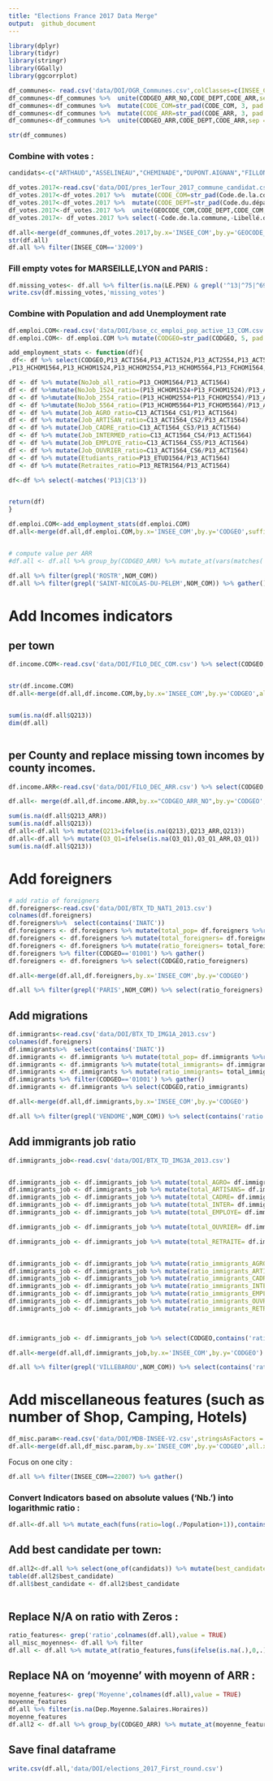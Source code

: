 ```yaml
---
title: "Elections France 2017 Data Merge"
output:  github_document
---
```

```r
library(dplyr)
library(tidyr)
library(stringr)
library(GGally)
library(ggcorrplot)
```



```r
df_communes<- read.csv('data/DOI/OGR_Communes.csv',colClasses=c(INSEE_COM='character',CODE_COM='character',CODE_DEPT='character',CODE_ARR='character')) %>% select(CODE_COM,INSEE_COM,NOM_COM,CODE_ARR,CODE_DEPT,NOM_DEPT,CODE_REG,NOM_REG,POPULATION)
df_communes<-df_communes %>%  unite(CODGEO_ARR_NO,CODE_DEPT,CODE_ARR,sep='',remove=FALSE)
df_communes<-df_communes %>%  mutate(CODE_COM=str_pad(CODE_COM, 3, pad = "0"))
df_communes<-df_communes %>%  mutate(CODE_ARR=str_pad(CODE_ARR, 3, pad = "0"))
df_communes<-df_communes %>%  unite(CODGEO_ARR,CODE_DEPT,CODE_ARR,sep = '')

str(df_communes)

```
### Combine with votes :

```r
candidats<-c("ARTHAUD","ASSELINEAU","CHEMINADE","DUPONT.AIGNAN","FILLON","HAMON","LASSALLE","LE.PEN","MACRON","MÉLENCHON","POUTOU")

df_votes.2017<-read.csv('data/DOI/pres_1erTour_2017_commune_candidat.csv',stringsAsFactors = F)
df_votes.2017<-df_votes.2017 %>%  mutate(CODE_COM=str_pad(Code.de.la.commune, 3, pad = "0"))
df_votes.2017<-df_votes.2017 %>%  mutate(CODE_DEPT=str_pad(Code.du.département, 2, pad = "0"))
df_votes.2017<-df_votes.2017 %>%  unite(GEOCODE_COM,CODE_DEPT,CODE_COM,sep = '')
df_votes.2017<- df_votes.2017 %>% select(-Code.de.la.commune,-Libellé.de.la.commune,-Code.du.département,-Libellé.du.département)

df.all<-merge(df_communes,df_votes.2017,by.x='INSEE_COM',by.y='GEOCODE_COM',all.x=TRUE)
str(df.all)
df.all %>% filter(INSEE_COM=='32009')
```
### Fill empty votes for MARSEILLE,LYON and PARIS :

```r
df.missing_votes<- df.all %>% filter(is.na(LE.PEN) & grepl('^13|^75|^69',CODGEO_ARR))
write.csv(df.missing_votes,'missing_votes')
```



### Combine with Population and add Unemployment rate

```r

df.emploi.COM<-read.csv('data/DOI/base_cc_emploi_pop_active_13_COM.csv',stringsAsFactors = F, colClasses=c(CODGEO='character'))
df.emploi.COM<- df.emploi.COM %>% mutate(CODGEO=str_pad(CODGEO, 5, pad = "0"))

add_employment_stats <- function(df){
 df<- df %>% select(CODGEO,P13_ACT1564,P13_ACT1524,P13_ACT2554,P13_ACT5564,P13_CHOM1564
,P13_HCHOM1564,P13_HCHOM1524,P13_HCHOM2554,P13_HCHOM5564,P13_FCHOM1564,P13_FCHOM1524,P13_FCHOM2554,P13_FCHOM5564,C13_ACT1564_CS1,C13_ACT1564_CS2,C13_ACT1564_CS3,C13_ACT1564_CS4,C13_ACT1564_CS5,C13_ACT1564_CS6,P13_ETUD1564,P13_RETR1564)

df <- df %>% mutate(NoJob_all_ratio=P13_CHOM1564/P13_ACT1564)
df <- df %>%mutate(NoJob_1524_ratio=(P13_HCHOM1524+P13_FCHOM1524)/P13_ACT1524)
df <- df %>%mutate(NoJob_2554_ratio=(P13_HCHOM2554+P13_FCHOM2554)/P13_ACT2554)
df <- df %>%mutate(NoJob_5564_ratio=(P13_HCHOM5564+P13_FCHOM5564)/P13_ACT5564)
df <- df %>% mutate(Job_AGRO_ratio=C13_ACT1564_CS1/P13_ACT1564)
df <- df %>% mutate(Job_ARTISAN_ratio=C13_ACT1564_CS2/P13_ACT1564)
df <- df %>% mutate(Job_CADRE_ratio=C13_ACT1564_CS3/P13_ACT1564)
df <- df %>% mutate(Job_INTERMED_ratio=C13_ACT1564_CS4/P13_ACT1564)
df <- df %>% mutate(Job_EMPLOYE_ratio=C13_ACT1564_CS5/P13_ACT1564)
df <- df %>% mutate(Job_OUVRIER_ratio=C13_ACT1564_CS6/P13_ACT1564)
df <- df %>% mutate(Etudiants_ratio=P13_ETUD1564/P13_ACT1564)
df <- df %>% mutate(Retraites_ratio=P13_RETR1564/P13_ACT1564) 

df<-df %>% select(-matches('P13|C13'))


return(df)
}

df.emploi.COM<-add_employment_stats(df.emploi.COM)
df.all<-merge(df.all,df.emploi.COM,by.x='INSEE_COM',by.y='CODGEO',suffixes=c('','_COM'),all.x=TRUE)


# compute value per ARR
#df.all <- df.all %>% group_by(CODGEO_ARR) %>% mutate_at(vars(matches('Job')),funs(total=sum(.,na.rm=TRUE)))

df.all %>% filter(grepl('ROSTR',NOM_COM))
df.all %>% filter(grepl('SAINT-NICOLAS-DU-PELEM',NOM_COM)) %>% gather()


```

# Add Incomes indicators
## per town

```r
df.income.COM<-read.csv('data/DOI/FILO_DEC_COM.csv') %>% select(CODGEO,Q213,Q3_Q1,RD,GI13)


str(df.income.COM)
df.all<-merge(df.all,df.income.COM,by,by.x='INSEE_COM',by.y='CODGEO',all.x=TRUE)


sum(is.na(df.all$Q213))
dim(df.all)



```

## per County and replace missing town incomes by county incomes.
```r
df.income.ARR<-read.csv('data/DOI/FILO_DEC_ARR.csv') %>% select(CODGEO,Q213,Q3_Q1,RD,GI13)

df.all<- merge(df.all,df.income.ARR,by.x="CODGEO_ARR_NO",by.y='CODGEO',all.x=TRUE,suffixes=c('','_ARR'))

sum(is.na(df.all$Q213_ARR))
sum(is.na(df.all$Q213))
df.all<-df.all %>% mutate(Q213=ifelse(is.na(Q213),Q213_ARR,Q213))
df.all<-df.all %>% mutate(Q3_Q1=ifelse(is.na(Q3_Q1),Q3_Q1_ARR,Q3_Q1))
sum(is.na(df.all$Q213))
```

# Add foreigners

```r

# add ratio of foreigners
df.foreigners<-read.csv('data/DOI/BTX_TD_NAT1_2013.csv')
colnames(df.foreigners)
df.foreigners%>%  select(contains('INATC'))
df.foreigners <- df.foreigners %>% mutate(total_pop= df.foreigners %>%rowwise() %>% select(contains('INATC')) %>% rowSums())
df.foreigners <- df.foreigners %>% mutate(total_foreigners= df.foreigners %>%rowwise() %>% select(contains('INATC2')) %>% rowSums())
df.foreigners <- df.foreigners %>% mutate(ratio_foreigners= total_foreigners/total_pop)
df.foreigners %>% filter(CODGEO=='01001') %>% gather()
df.foreigners <- df.foreigners %>% select(CODGEO,ratio_foreigners)

df.all<-merge(df.all,df.foreigners,by.x='INSEE_COM',by.y='CODGEO')

df.all %>% filter(grepl('PARIS',NOM_COM)) %>% select(ratio_foreigners)

```

## Add migrations

```r

df.immigrants<-read.csv('data/DOI/BTX_TD_IMG1A_2013.csv')
colnames(df.foreigners)
df.immigrants%>%  select(contains('INATC'))
df.immigrants <- df.immigrants %>% mutate(total_pop= df.immigrants %>%rowwise() %>% select(contains('IMMI')) %>% rowSums())
df.immigrants <- df.immigrants %>% mutate(total_immigrants= df.immigrants %>%rowwise() %>% select(contains('IMMI1')) %>% rowSums())
df.immigrants <- df.immigrants %>% mutate(ratio_immigrants= total_immigrants/total_pop)
df.immigrants %>% filter(CODGEO=='01001') %>% gather()
df.immigrants <- df.immigrants %>% select(CODGEO,ratio_immigrants)

df.all<-merge(df.all,df.immigrants,by.x='INSEE_COM',by.y='CODGEO')

df.all %>% filter(grepl('VENDOME',NOM_COM)) %>% select(contains('ratio'))

```
## Add immigrants job ratio

```r
df.immigrants_job<-read.csv('data/DOI/BTX_TD_IMG3A_2013.csv')


df.immigrants_job <- df.immigrants_job %>% mutate(total_AGRO= df.immigrants_job %>%rowwise() %>% select(contains('CS1_81')) %>% rowSums())
df.immigrants_job <- df.immigrants_job %>% mutate(total_ARTISANS= df.immigrants_job %>%rowwise() %>% select(contains('CS1_82')) %>% rowSums())
df.immigrants_job <- df.immigrants_job %>% mutate(total_CADRE= df.immigrants_job %>%rowwise() %>% select(contains('CS1_83')) %>% rowSums())
df.immigrants_job <- df.immigrants_job %>% mutate(total_INTER= df.immigrants_job %>%rowwise() %>% select(contains('CS1_84')) %>% rowSums())
df.immigrants_job <- df.immigrants_job %>% mutate(total_EMPLOYE= df.immigrants_job %>%rowwise() %>% select(contains('CS1_85')) %>% rowSums())

df.immigrants_job <- df.immigrants_job %>% mutate(total_OUVRIER= df.immigrants_job %>%rowwise() %>% select(contains('CS1_86')) %>% rowSums())

df.immigrants_job <- df.immigrants_job %>% mutate(total_RETRAITE= df.immigrants_job %>%rowwise() %>% select(contains('CS1_87')) %>% rowSums())


df.immigrants_job <- df.immigrants_job %>% mutate(ratio_immigrants_AGRO= (CS1_81_IMMI1_SEXE1+CS1_81_IMMI1_SEXE2)/total_AGRO)
df.immigrants_job <- df.immigrants_job %>% mutate(ratio_immigrants_ARTISANS= (CS1_82_IMMI1_SEXE1+CS1_82_IMMI1_SEXE2)/total_ARTISANS)
df.immigrants_job <- df.immigrants_job %>% mutate(ratio_immigrants_CADRE= (CS1_83_IMMI1_SEXE1+CS1_83_IMMI1_SEXE2)/total_CADRE)
df.immigrants_job <- df.immigrants_job %>% mutate(ratio_immigrants_INTER= (CS1_84_IMMI1_SEXE1+CS1_84_IMMI1_SEXE2)/total_INTER)
df.immigrants_job <- df.immigrants_job %>% mutate(ratio_immigrants_EMPLOYE= (CS1_85_IMMI1_SEXE1+CS1_85_IMMI1_SEXE2)/total_EMPLOYE)
df.immigrants_job <- df.immigrants_job %>% mutate(ratio_immigrants_OUVRIER= (CS1_86_IMMI1_SEXE1+CS1_86_IMMI1_SEXE2)/total_OUVRIER)
df.immigrants_job <- df.immigrants_job %>% mutate(ratio_immigrants_RETRAITE= (CS1_87_IMMI1_SEXE1+CS1_87_IMMI1_SEXE2)/total_RETRAITE)

                                                    

df.immigrants_job <- df.immigrants_job %>% select(CODGEO,contains('ratio'))

df.all<-merge(df.all,df.immigrants_job,by.x='INSEE_COM',by.y='CODGEO')

df.all %>% filter(grepl('VILLEBAROU',NOM_COM)) %>% select(contains('ratio'))

```

# Add miscellaneous features (such as number of Shop, Camping, Hotels)
```r

df_misc.param<-read.csv('data/DOI/MDB-INSEE-V2.csv',stringsAsFactors = F)
df.all<-merge(df.all,df_misc.param,by.x='INSEE_COM',by.y='CODGEO',all.x=TRUE)

```



Focus on one city :
```r
df.all %>% filter(INSEE_COM==22007) %>% gather()
```
### Convert Indicators based on absolute values ('Nb.') into logarithmic ratio :
```r
df.all<-df.all %>% mutate_each(funs(ratio=log(./Population+1)),contains('Nb.'))
```

## Add best candidate per town:
```r
df.all2<-df.all %>% select(one_of(candidats)) %>% mutate(best_candidate= names(.)[max.col(.)]) 
table(df.all2$best_candidate)
df.all$best_candidate <- df.all2$best_candidate
  
```

## Replace N/A on ratio with Zeros :
```r
ratio_features<- grep('ratio',colnames(df.all),value = TRUE)
all_misc_moyennes<- df.all %>% filter
df.all <- df.all %>% mutate_at(ratio_features,funs(ifelse(is.na(.),0,.)))

```


## Replace NA on 'moyenne' with moyenn of ARR :
```r
moyenne_features<- grep('Moyenne',colnames(df.all),value = TRUE)
moyenne_features
df.all %>% filter(is.na(Dep.Moyenne.Salaires.Horaires))
moyenne_features
df.all2 <- df.all %>% group_by(CODGEO_ARR) %>% mutate_at(moyenne_features,funs(.=max(.,na.rm=TRUE)))


```

## Save final dataframe
```r
write.csv(df.all,'data/DOI/elections_2017_First_round.csv')
```
